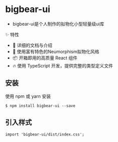 
<Meta title='bigbear-ui'/>

# bigbear-ui
- bigbear-ui是个人制作的拟物化小型轻量级ui库

✨ 特性
- 📕 详细的文档与介绍
- 🎨 使用富有特色的Neumorphism拟物化风格
- 📦 开箱即用的高质量 React 组件
- 🔥 使用 TypeScript 开发，提供完整的类型定义文件

## 安装
使用 npm 或 yarn 安装

```
$ npm install bigbear-ui --save
```

## 引入样式

```
import 'bigbear-ui/dist/index.css';
```
